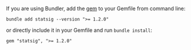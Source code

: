 If you are using Bundler, add the [gem](https://rubygems.org/gems/statsig) to your Gemfile from command line:

```shell
bundle add statsig --version ">= 1.2.0"
```

or directly include it in your Gemfile and run `bundle install`:

```shell
gem "statsig", ">= 1.2.0"
```
